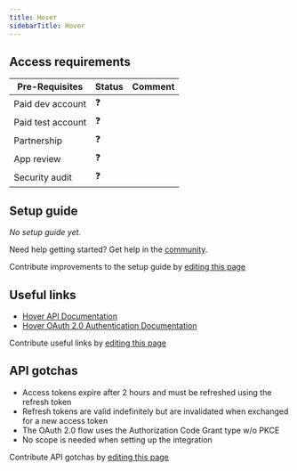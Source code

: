 ```yaml
---
title: Hover
sidebarTitle: Hover
---
```



<Overview />
<PreBuiltTooling />
<PreBuiltUseCases />

## Access requirements
| Pre-Requisites | Status | Comment|
| - | - | - |
| Paid dev account | ❓ |  |
| Paid test account | ❓ |  |
| Partnership | ❓ | |
| App review | ❓ |  |
| Security audit | ❓ | |


## Setup guide

_No setup guide yet._

<Tip>Need help getting started? Get help in the [community](https://nango.dev/slack).</Tip>

<Note>Contribute improvements to the setup guide by [editing this page](https://github.com/nangohq/nango/tree/master/docs-v2/integrations/all/hover.mdx)</Note>


## Useful links

-   [Hover API Documentation](https://developers.hover.to/docs)
-   [Hover OAuth 2.0 Authentication Documentation](https://developers.hover.to/docs/oauth-20-authentication)

<Note>Contribute useful links by [editing this page](https://github.com/nangohq/nango/tree/master/docs-v2/integrations/all/hover.mdx)</Note>

## API gotchas

-   Access tokens expire after 2 hours and must be refreshed using the refresh token
-   Refresh tokens are valid indefinitely but are invalidated when exchanged for a new access token
-   The OAuth 2.0 flow uses the Authorization Code Grant type w/o PKCE
-   No scope is needed when setting up the integration

<Note>Contribute API gotchas by [editing this page](https://github.com/nangohq/nango/tree/master/docs-v2/integrations/all/hover.mdx)</Note>